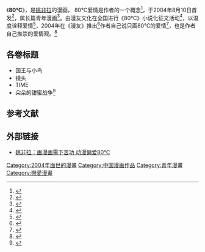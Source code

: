 
{{newsrelease|time=2015-02-15T00:54:25+00:00}}

《'''80℃'''》，是[[姚非拉|姚非拉]]的漫画， 80℃爱情是作者的一个概念<ref>{{Cite news|url=http://www.southcn.com/cartoon/make/wen/200401050440.htm|title=80℃，爱情的温度|language=zh-cn|publisher=南方动漫网|author=|date=2004-01-05|accessdate=2015-02-27|archive-date=2015-02-14|archive-url=https://web.archive.org/web/20150214120647/http://www.southcn.com/cartoon/make/wen/200401050440.htm|dead-url=no}}</ref>，于2004年8月10日首发<ref>{{Cite news|url=http://www.southcn.com/cartoon/ctnews/chnnews/200408120673.htm|title=姚非拉都市爱情剧浪漫首发 现场飙升《80℃》|language=zh-cn|publisher=南方动漫网|author=|date=2004-08-12|accessdate=2015-02-27|archive-date=2015-02-14|archive-url=https://web.archive.org/web/20150214141441/http://www.southcn.com/cartoon/ctnews/chnnews/200408120673.htm|dead-url=no}}</ref>，属长篇青年漫画<ref>{{Cite news|url=http://comic.qq.com/a/20050818/000065.htm|title=最佳内地内地漫画图书-《80℃》|language=zh-cn|publisher=腾讯|author=|date=2005-08-18|accessdate=2015-02-27|deadurl=yes|archiveurl=https://web.archive.org/web/20150214115426/http://comic.qq.com/a/20050818/000065.htm|archivedate=2015-02-14}}</ref>。由漫友文化在全国进行《80℃》小说化征文活动<ref>{{Cite news|url=http://book.sohu.com/20060728/n244500197.shtml|title=姚非拉漫画作品《80℃》征集小说作者|language=zh-cn|publisher=搜狐读书|author=李岩|date=2006-07-28|accessdate=2015-02-27|deadurl=yes|archiveurl=https://web.archive.org/web/20150214120810/http://book.sohu.com/20060728/n244500197.shtml|archivedate=2015-02-14}}</ref>，以温度诠释爱情<ref>{{Cite news|url=http://www.ce.cn/books/main/news/200607/31/t20060731_7942870.shtml|title=姚非拉漫画《80℃》将出小说版|language=zh-cn|publisher=中国经济网|author=张守刚|date=2006-07-31|accessdate=2015-02-27|deadurl=yes|archiveurl=https://web.archive.org/web/20150214115553/http://www.ce.cn/books/main/news/200607/31/t20060731_7942870.shtml|archivedate=2015-02-14}}</ref>，2004年在《漫友》推出<ref>{{Cite news|url=http://comic.qq.com/a/20050818/000060.htm|title=最佳内地漫画家-姚非拉|language=zh-cn|publisher=腾讯|author=|date=2006-02-08|accessdate=2015-02-27|deadurl=yes|archiveurl=https://web.archive.org/web/20150214122529/http://comic.qq.com/a/20050818/000060.htm|archivedate=2015-02-14}}</ref>作者自己说只画80℃的爱情<ref>{{Cite news|url=http://www.ce.cn/cysc/cycy/qyrw/more/200709/28/t20070928_13076329.shtml|title=姚非拉：我只画80℃的爱情|language=zh-cn|publisher=中国经济网|author=崔嵬|date=2007-09-28|accessdate=2015-02-27|archive-url=https://web.archive.org/web/20150414081048/http://www.ce.cn/cysc/cycy/qyrw/more/200709/28/t20070928_13076329.shtml|archive-date=2015-04-14|dead-url=yes}}</ref>，也是作者自己推崇的爱情观。<ref>{{Cite news|url=http://comic.qq.com/a/20050906/000028.htm|title=相关报道:《80℃》单行本推出新卷|language=zh-cn|publisher=腾讯|author=何海莹|date=2005-09-06|accessdate=2015-02-27|deadurl=yes|archiveurl=https://web.archive.org/web/20150214123112/http://comic.qq.com/a/20050906/000028.htm|archivedate=2015-02-14}}</ref>

==各卷标题==
*国王与小鸟
*镜头
*TIME
*朵朵的甜蜜战争<ref>{{Cite news|url=http://comic.qq.com/a/20050906/000027.htm|title=姚非拉《80℃》单行本故事梗概|language=zh-cn|publisher=腾讯|author=|date=2005-09-06|accessdate=2015-02-27|deadurl=yes|archiveurl=https://web.archive.org/web/20150214122437/http://comic.qq.com/a/20050906/000027.htm|archivedate=2015-02-14}}</ref>

== 参考文献 ==
{{Reflist}}

==外部链接==
*[http://shaoer.cntv.cn/children/C20976/20110401/100290.shtml 姚非拉：画漫画需下苦功 动漫偏爱80℃]{{Wayback|url=http://shaoer.cntv.cn/children/C20976/20110401/100290.shtml |date=20150214123926 }}

[[Category:2004年面世的漫畫|Category:2004年面世的漫畫]]
[[Category:中国漫画作品|Category:中国漫画作品]]
[[Category:青年漫畫|Category:青年漫畫]]
[[Category:戀愛漫畫|Category:戀愛漫畫]]